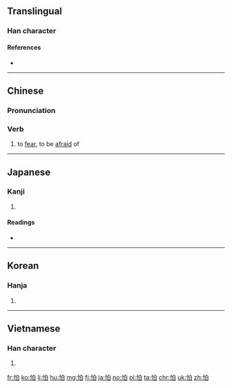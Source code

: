 ==Translingual==

===Han character===
{{Han char|rn=61|rad=心|as=05|sn=8|four=96000|canj=PHA|ids=⿰忄白}}

====References====
* {{Han ref|kx=0380.160|dkj=10448|dj=0708.160|hdz=42287.010|uh=6015|ud=24597|bh=A9C8|bd=43464}}

----

==Chinese==
{{zh-forms}}

===Pronunciation===
{{zh-pron
|m=pà|ma=y
|c=paa3
|h=pfs=pha
|md=
|mn=
|w=
|mc=y
|oc=y
|cat=v
}}

===Verb===
{{zh-verb}}

# to [[fear]], to be [[afraid]] of

----

==Japanese==

===Kanji===
{{ja-kanji|grade=|rs=心05}}

# {{defn|lang=ja|sort=心05}}

====Readings====
* {{ja-readings|on=[[は]] (ha), [[はく]] (haku)|kun=[[おそれる]] (osoreru)}}

----

==Korean==

===Hanja===
{{ko-hanja|hangeul=파|eumhun=|rv=pa|mr=p'a|y=pha}}

# {{defn|lang=ko|sort=心05}}

----

==Vietnamese==

===Han character===
{{vi-hantu|[[phạ]]|rs=心05}}

# {{defn|lang=vi|sort=心05}}

[[fr:怕]]
[[ko:怕]]
[[li:怕]]
[[hu:怕]]
[[mg:怕]]
[[fj:怕]]
[[ja:怕]]
[[no:怕]]
[[pl:怕]]
[[ta:怕]]
[[chr:怕]]
[[uk:怕]]
[[zh:怕]]